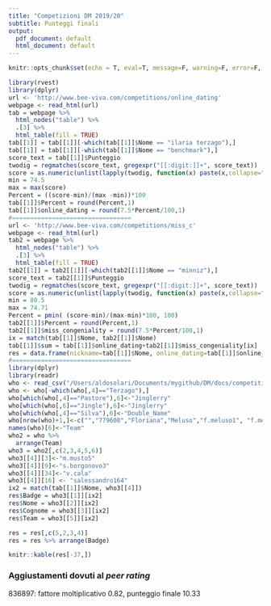 ```yaml
---
title: "Competizioni DM 2019/20"
subtitle: Punteggi finali
output:
  pdf_document: default
  html_document: default
---
```


```r
knitr::opts_chunk$set(echo = T, eval=T, message=F, warning=F, error=F, comment=NA, cache=F, R.options=list(width=220))
```



```r
library(rvest)
library(dplyr)
url <- 'http://www.bee-viva.com/competitions/online_dating'
webpage <- read_html(url)
tab = webpage %>%
  html_nodes("table") %>%
  .[3] %>%
  html_table(fill = TRUE)
tab[[1]] = tab[[1]][-which(tab[[1]]$Nome == "ilaria terzago"),]
tab[[1]] = tab[[1]][-which(tab[[1]]$Nome == "benchmark"),]
score_text = tab[[1]]$Punteggio
twodig = regmatches(score_text, gregexpr("[[:digit:]]+", score_text))
score = as.numeric(unlist(lapply(twodig, function(x) paste(x,collapse="."))))
min = 74.5
max = max(score)
Percent = ((score-min)/(max -min))*100
tab[[1]]$Percent = round(Percent,1)
tab[[1]]$online_dating = round(7.5*Percent/100,1)
#=================================
url <- 'http://www.bee-viva.com/competitions/miss_c'
webpage <- read_html(url)
tab2 = webpage %>%
  html_nodes("table") %>%
  .[3] %>%
  html_table(fill = TRUE)
tab2[[1]] = tab2[[1]][-which(tab2[[1]]$Nome == "minniz"),]
score_text = tab2[[1]]$Punteggio
twodig = regmatches(score_text, gregexpr("[[:digit:]]+", score_text))
score = as.numeric(unlist(lapply(twodig, function(x) paste(x,collapse="."))))
min = 80.5
max = 74.71
Percent = pmin( (score-min)/(max-min)*100, 100)
tab2[[1]]$Percent = round(Percent,1)
tab2[[1]]$miss_congeniality = round(7.5*Percent/100,1)
ix = match(tab[[1]]$Nome, tab2[[1]]$Nome)
tab[[1]]$sum = tab[[1]]$online_dating+tab2[[1]]$miss_congeniality[ix]
res = data.frame(nickname=tab[[1]]$Nome, online_dating=tab[[1]]$online_dating, miss_congeniality=tab2[[1]]$miss_congeniality[ix], Points = round(tab[[1]]$sum,1) )
#=================================
library(dplyr)
library(readr)
who <- read_csv("/Users/aldosolari/Documents/mygithub/DM/docs/competitions/DM competitions1920.csv")
who <- who[-which(who[,4]=="Terzago"),]
who[which(who[,4]=="Pastore"),6]<-"Jinglerry"
who[which(who[,6]=="Jingle"),6]<-"Jinglerry"
who[which(who[,4]=="Silva"),6]<-"Double_Name"
who[nrow(who)+1,]<-c("","779608","Floriana","Meluso","f.meluso1", "f.meluso1")
names(who)[6]<-"Team"
who2 = who %>%
  arrange(Team) 
who3 = who2[,c(2,3,4,5,6)]
who3[[4]][3]<-"m.musto5"
who3[[4]][9]<-"s.borgonovo3"
who3[[4]][34]<-"v.cala"
who3[[4]][16] <- "salessandro164"
ix2 = match(tab[[1]]$Nome, who3[[4]])
res$Badge = who3[[1]][ix2]
res$Nome = who3[[2]][ix2]
res$Cognome = who3[[3]][ix2]
res$Team = who3[[5]][ix2]

res = res[,c(5,2,3,4)]
res = res %>% arrange(Badge)

knitr::kable(res[-37,])
```

### Aggiustamenti dovuti al _peer rating_

836897: fattore moltiplicativo 0.82, punteggio finale 10.33 

